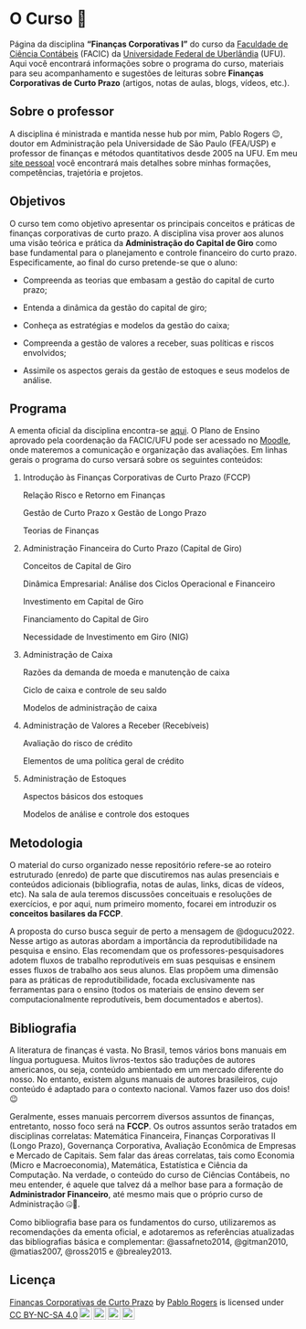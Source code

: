 # O Curso 🏢 {#sec-home .unnumbered}

Página da disciplina **"Finanças Corporativas I"** do curso da [Faculdade de Ciência Contábeis](https://www.facic.ufu.br/) (FACIC) da [Universidade Federal de Uberlândia](https://ufu.br/) (UFU). Aqui você encontrará informações sobre o programa do curso, materiais para seu acompanhamento e sugestões de leituras sobre **Finanças Corporativas de Curto Prazo** (artigos, notas de aulas, blogs, vídeos, etc.).

## Sobre o professor {#sec-instrutor .unnumbered .unlisted}

A disciplina é ministrada e mantida nesse hub por mim, Pablo Rogers 😉, doutor em Administração pela Universidade de São Paulo (FEA/USP) e professor de finanças e métodos quantitativos desde 2005 na UFU. Em meu [site pessoal](https://phdpablo.com/) você encontrará mais detalhes sobre minhas formações, competências, trajetória e projetos.

## Objetivos {#sec-about .unnumbered .unlisted}

O curso tem como objetivo apresentar os principais conceitos e práticas de finanças corporativas de curto prazo. A disciplina visa prover aos alunos uma visão teórica e prática da **Administração do Capital de Giro** como base fundamental para o planejamento e controle financeiro do curto prazo. Especificamente, ao final do curso pretende-se que o aluno:

-   Compreenda as teorias que embasam a gestão do capital de curto prazo;

-   Entenda a dinâmica da gestão do capital de giro;

-   Conheça as estratégias e modelos da gestão do caixa;

-   Compreenda a gestão de valores a receber, suas políticas e riscos envolvidos;

-   Assimile os aspectos gerais da gestão de estoques e seus modelos de análise.

## Programa {#sec-programa .unnumbered .unlisted}

A ementa oficial da disciplina encontra-se [aqui](https://www.facic.ufu.br/system/files/conteudo/28fagen39532_financas_corporativas_i.pdf). O Plano de Ensino aprovado pela coordenação da FACIC/UFU pode ser acessado no [Moodle](https://moodle.ufu.br/login/index.php), onde materemos a comunicação e organização das avaliações. Em linhas gerais o programa do curso versará sobre os seguintes conteúdos:

1.  Introdução às Finanças Corporativas de Curto Prazo (FCCP)

    Relação Risco e Retorno em Finanças

    Gestão de Curto Prazo x Gestão de Longo Prazo

    Teorias de Finanças

2.  Administração Financeira do Curto Prazo (Capital de Giro)

    Conceitos de Capital de Giro

    Dinâmica Empresarial: Análise dos Ciclos Operacional e Financeiro

    Investimento em Capital de Giro

    Financiamento do Capital de Giro

    Necessidade de Investimento em Giro (NIG)

3.  Administração de Caixa

    Razões da demanda de moeda e manutenção de caixa

    Ciclo de caixa e controle de seu saldo

    Modelos de administração de caixa

4.  Administração de Valores a Receber (Recebíveis)

    Avaliação do risco de crédito

    Elementos de uma política geral de crédito

5.  Administração de Estoques

    Aspectos básicos dos estoques

    Modelos de análise e controle dos estoques

## Metodologia {#sec-method .unnumbered .unlisted}

O material do curso organizado nesse repositório refere-se ao roteiro estruturado (enredo) de parte que discutiremos nas aulas presenciais e conteúdos adicionais (bibliografia, notas de aulas, links, dicas de vídeos, etc). Na sala de aula teremos discussões conceituais e resoluções de exercícios, e por aqui, num primeiro momento, focarei em introduzir os **conceitos basilares da FCCP**.

A proposta do curso busca seguir de perto a mensagem de @dogucu2022. Nesse artigo as autoras abordam a importância da reprodutibilidade na pesquisa e ensino. Elas recomendam que os professores-pesquisadores adotem fluxos de trabalho reprodutíveis em suas pesquisas e ensinem esses fluxos de trabalho aos seus alunos. Elas propõem uma dimensão para as práticas de reprodutibilidade, focada exclusivamente nas ferramentas para o ensino (todos os materiais de ensino devem ser computacionalmente reprodutíveis, bem documentados e abertos).

## Bibliografia {#sec-biblio .unnumbered .unlisted}

A literatura de finanças é vasta. No Brasil, temos vários bons manuais em língua portuguesa. Muitos livros-textos são traduções de autores americanos, ou seja, conteúdo ambientado em um mercado diferente do nosso. No entanto, existem alguns manuais de autores brasileiros, cujo conteúdo é adaptado para o contexto nacional. Vamos fazer uso dos dois! 😉

Geralmente, esses manuais percorrem diversos assuntos de finanças, entretanto, nosso foco será na **FCCP**. Os outros assuntos serão tratados em disciplinas correlatas: Matemática Financeira, Finanças Corporativas II (Longo Prazo), Governança Corporativa, Avaliação Econômica de Empresas e Mercado de Capitais. Sem falar das áreas correlatas, tais como Economia (Micro e Macroeconomia), Matemática, Estatística e Ciência da Computação. Na verdade, o conteúdo do curso de Ciências Contábeis, no meu entender, é aquele que talvez dá a melhor base para a formação de **Administrador Financeiro**, até mesmo mais que o próprio curso de Administração 🤐🤫.

Como bibliografia base para os fundamentos do curso, utilizaremos as recomendações da ementa oficial, e adotaremos as referências atualizadas das bibliografias básica e complementar: @assafneto2014, @gitman2010, @matias2007, @ross2015 e @brealey2013.

## Licença {.unnumbered .unlisted}

<p xmlns:cc="http://creativecommons.org/ns#" xmlns:dct="http://purl.org/dc/terms/">

<a property="dct:title" rel="cc:attributionURL" href="https://phdpablo.github.io/curso-open-science/">Finanças Corporativas de Curto Prazo</a> by <a rel="cc:attributionURL dct:creator" property="cc:attributionName" href="https://github.com/phdpablo/">Pablo Rogers</a> is licensed under <a href="https://creativecommons.org/licenses/by-nc-sa/4.0/?ref=chooser-v1" target="_blank" rel="license noopener noreferrer" style="display:inline-block;">CC BY-NC-SA 4.0<img src="https://mirrors.creativecommons.org/presskit/icons/cc.svg?ref=chooser-v1" style="height:22px!important;margin-left:3px;vertical-align:text-bottom;"/><img src="https://mirrors.creativecommons.org/presskit/icons/by.svg?ref=chooser-v1" style="height:22px!important;margin-left:3px;vertical-align:text-bottom;"/><img src="https://mirrors.creativecommons.org/presskit/icons/nc.svg?ref=chooser-v1" style="height:22px!important;margin-left:3px;vertical-align:text-bottom;"/><img src="https://mirrors.creativecommons.org/presskit/icons/sa.svg?ref=chooser-v1" style="height:22px!important;margin-left:3px;vertical-align:text-bottom;"/></a>

</p>
